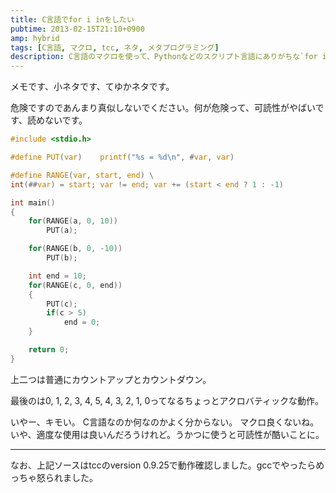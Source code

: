 ```yaml
---
title: C言語でfor i inをしたい
pubtime: 2013-02-15T21:10+0900
amp: hybrid
tags: [C言語, マクロ, tcc, ネタ, メタプログラミング]
description: C言語のマクロを使って、Pythonなどのスクリプト言語にありがちな`for i in range(10)`のようなものを作ってみました。可読性がやばいので、ネタ記事と思ってください。
---
```


メモです、小ネタです、てゆかネタです。

危険ですのであんまり真似しないでください。何が危険って、可読性がやばいです、読めないです。

``` c
#include <stdio.h>

#define PUT(var)	printf("%s = %d\n", #var, var)

#define RANGE(var, start, end) \
int(##var) = start; var != end; var += (start < end ? 1 : -1)

int main()
{
	for(RANGE(a, 0, 10))
		PUT(a);

	for(RANGE(b, 0, -10))
		PUT(b);

	int end = 10;
	for(RANGE(c, 0, end))
	{
		PUT(c);
		if(c > 5)
			end = 0;
	}

	return 0;
}
```
上二つは普通にカウントアップとカウントダウン。

最後のは0, 1, 2, 3, 4, 5, 4, 3, 2, 1, 0ってなるちょっとアクロバティックな動作。

いやー、キモい。
C言語なのか何なのかよく分からない。
マクロ良くないね。いや、適度な使用は良いんだろうけれど。うかつに使うと可読性が酷いことに。

---

なお、上記ソースはtccのversion 0.9.25で動作確認しました。gccでやったらめっちゃ怒られました。
